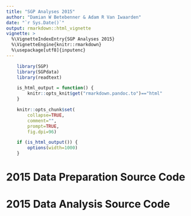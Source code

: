```yaml
---
title: "SGP Analyses 2015"
author: "Damian W Betebenner & Adam R Van Iwaarden"
date: "`r Sys.Date()`"
output: rmarkdown::html_vignette
vignette: >
  %\VignetteIndexEntry{SGP Analyses 2015}
  %\VignetteEngine{knitr::rmarkdown}
  %\usepackage[utf8]{inputenc}
---
```


```r
    library(SGP)
    library(SGPdata)
    library(readtext)

    is_html_output = function() {
        knitr::opts_knit$get("rmarkdown.pandoc.to")=="html"
    }

    knitr::opts_chunk$set(
        collapse=TRUE,
        comment="",
        prompt=TRUE,
        fig.dpi=96)

    if (is_html_output()) {
        options(width=1000)
    }
```

# 2015 Data Preparation Source Code

<script src="https://gist-it.appspot.com/github/centerforassessment/Demonstration/blob/master/Demonstration_Data_LONG.R"></script>


# 2015 Data Analysis Source Code

<script src="https://gist-it.appspot.com/github/centerforassessment/Demonstration/blob/master/Demonstration_SGP.R"></script>
